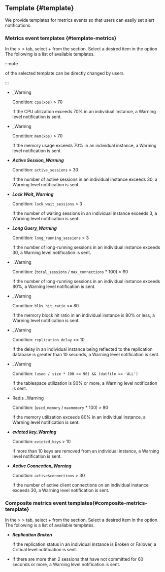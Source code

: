 ## Template {#template}

We provide templates for metrics events so that users can easily set alert notifications.

### Metrics event templates {#template-metrics}

In the <Cmdname sid="event_statistic" className="uitext" /> &gt; <Cmdname sid="event_setting" className="uitext" /> &gt; <Cmdname sid="metrics" className="uitext" /> tab, select <span class="uitext">+</span> <Cmdname sid="add_notification" className="uitext" /> from the <Cmdname sid="metrics" className="uitext" /> section. Select a desired item in the <Cmdname sid="template" className="uitext" /> option. The following is a list of available templates.

:::note

<Cmdname sid="metrics_event_rules" className="uitext" /> of the selected template can be directly changed by users.

:::

<Xclude product="redis">

- <Cmdname sid="cpu_usage" className="uitext" /><span class="uitext">_Warning</span>

  Condition: `cpu(xos)` \> 70

  If the CPU utilization exceeds 70% in an individual instance, a <span class='slow'>Warning</span> level notification is sent.

- <Cmdname sid="memory_usage" className="uitext" /><span class="uitext">_Warning</span>

  Condition: `mem(xos)` \> 70

  If the memory usage exceeds 70% in an individual instance, a <span class='slow'>Warning</span> level notification is sent.

</Xclude>

<Xclude product="redis,mongodb">

- ***Active Session_Warning***

  Condition: `active_sessions` \> 30

  If the number of active sessions in an individual instance exceeds 30, a <span class='slow'>Warning</span> level notification is sent.

- ***Lock Wait_Warning***

  Condition: `lock_wait_sessions` \> 3

  If the number of waiting sessions in an individual instance exceeds 3, a <span class='slow'>Warning</span> level notification is sent.

- ***Long Query_Warning***

  Condition: `long_running_sessions` \> 3

  If the number of long-running sessions in an individual instance exceeds 30, a <span class='slow'>Warning</span> level notification is sent.

</Xclude>

<InDoc product="postgresql">

- <Cmdname sid="TTL07136" className="uitext" /><span class="uitext">_Warning</span>

  Condition: (`total_sessions` / `max_connections` \* 100) \> 90

  If the number of long-running sessions in an individual instance exceeds 80%, a <span class='slow'>Warning</span> level notification is sent.

- <Cmdname sid="TTL07137" className="uitext" /><span class="uitext">_Warning</span>

  Condition: `blks_hit_ratio` \<\= 80

  If the memory block hit ratio in an individual instance is 80% or less, a <span class='slow'>Warning</span> level notification is sent.

- <Cmdname sid="TTL07138" className="uitext" /><span class="uitext">_Warning</span>

  Condition: `replication_delay` \>\= 10

  If the delay in an individual instance being reflected to the replication database is greater than 10 seconds, a <span class='slow'>Warning</span> level notification is sent.

</InDoc>

<InDoc product="oracle,oracle-v1,oracle-pro">

- <Cmdname sid="TTL08553" className="uitext" /><span class="uitext">_Warning</span>

  Condition: `(used / size * 100 >= 90) && (datfile == 'ALL')`

  If the tablespace utilization is 90% or more, a <span class='slow'>Warning</span> level notification is sent.

</InDoc>

<InDoc product="redis">

- <span className="uitext">Redis</span> <Cmdname sid="memory_usage" className="uitext" /><span class="uitext">_Warning</span>

  Condition: (`used_memory` \/ `maxmemory` \* 100) \> 80

  If the memory utilization exceeds 80% in an individual instance, a <span class='slow'>Warning</span> level notification is sent.

- ***evicted key_Warning***

  Condition: `evicted_keys` \> 10

  If more than 10 keys are removed from an individual instance, a <span class='slow'>Warning</span> level notification is sent.

</InDoc>

<InDoc product="mongodb">

- ***Active Connection_Warning***

  Condition: `active$connections` \> 30

  If the number of active client connections on an individual instance exceeds 30, a <span class='slow'>Warning</span> level notification is sent.

</InDoc>

<InDoc product="postgresql">

### Composite metrics event templates{#composite-metrics-template}

In the <Cmdname sid="event_statistic" className="uitext" /> &gt; <Cmdname sid="event_setting" className="uitext" /> &gt; <Cmdname sid="metrics" className="uitext" /> tab, select <span class="uitext">+</span> <Cmdname sid="add_notification" className="uitext" /> from the <Cmdname sid="composite_metrics" className="uitext" /> section. Select a desired item in the <Cmdname sid="template" className="uitext" /> option. The following is a list of available templates.

- ***Replication Broken***

  If the replication status in an individual instance is Broken or Fallover, a <span class='vslow'>Critical</span> level notification is sent.

- <Cmdname sid="TTL07141" className="uitext" />

  If there are more than 2 sessions that have not committed for 60 seconds or more, a <span class='slow'>Warning</span> level notification is sent.

</InDoc>
